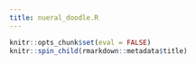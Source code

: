 ```yaml
---
title: nueral_doodle.R
---
```


```r
knitr::opts_chunk$set(eval = FALSE)
knitr::spin_child(rmarkdown::metadata$title)
```

